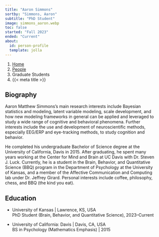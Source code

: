 ---
title: "Aaron Simmons"
sortby: "Simmons, Aaron"
subtitle: "PhD Student"
image: simmons_aaron.webp
toc: false
started: "Fall 2023"
ended: "Current"
about:
  id: person-profile
  template: jolla
---

```{=html}
<nav aria-label="breadcrumb">
  <ol class="breadcrumb">
    <li class="breadcrumb-item"><a href="../../index.html">Home</a></li>
    <li class="breadcrumb-item"><a href="../../people.html">People</a></li>
    <li class="breadcrumb-item active">Graduate Students</li>
    <li class="breadcrumb-item active" aria-current="page">{{< meta title >}}</li>
  </ol>
</nav>
```

:::{#person-profile}
:::

## Biography
Aaron Matthew Simmons’s main research interests include Bayesian statistics and modeling, latent variable modeling, scale development, and how new modeling frameworks in general can be applied and leveraged to study a wide range of cognitive and behavioral phenomena. Further interests include the use and development of neuroscientific methods, especially EEG/ERP and eye-tracking methods, to study cognition and behavior. 

He completed his undergraduate Bachelor of Science degree at the University of California, Davis in 2015. After graduating, he spent many years working at the Center for Mind and Brain at UC Davis with Dr. Steven J. Luck. Currently, he is a student in the Brain, Behavior, and Quantitative Science (BBQ) program in the Department of Psychology at the University of Kansas, and a member of the Affective Communication and Computing lab under Dr. Jeffrey Girard. Personal interests include coffee, philosophy, chess, and BBQ (the kind you eat). 

## Education

- [University of Kansas]{.fw-bold} | Lawrence, KS, USA<br />
  PhD Student (Brain, Behavior, and Quantitative Science), 2023–Current

- [University of California: Davis]{.fw-bold} | Davis, CA, USA<br />
  BS in Psychology (Mathematics Emphasis) | 2015
